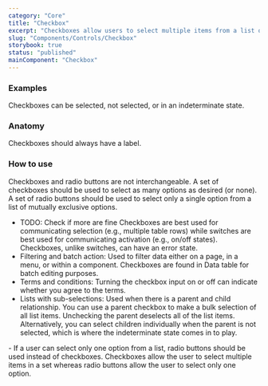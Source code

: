```yaml
---
category: "Core"
title: "Checkbox"
excerpt: "Checkboxes allow users to select multiple items from a list of individual items, or to mark one individual item as selected."
slug: "Components/Controls/Checkbox"
storybook: true
status: "published"
mainComponent: "Checkbox"
---
```


### Examples

Checkboxes can be selected, not selected, or in an indeterminate state.

<FigmaImage url="https://www.figma.com/file/h0OBnVRCmPzMmCpYIYsj8H/Bridge-Documentation?node-id=405%3A1077" />

### Anatomy

<FigmaImage url="https://www.figma.com/file/h0OBnVRCmPzMmCpYIYsj8H/Bridge-Documentation?node-id=405%3A1278" />

Checkboxes should always have a label.

### How to use

Checkboxes and radio buttons are not interchangeable. A set of checkboxes should be used to select as many options as desired (or none). A set of radio buttons should be used to select only a single option from a list of mutually exclusive options.

<DoUse>

- TODO: Check if more are fine Checkboxes are best used for communicating selection (e.g., multiple table rows) while switches are best used for communicating activation (e.g., on/off states). Checkboxes, unlike switches, can have an error state.
- Filtering and batch action: Used to filter data either on a page, in a menu, or within a component. Checkboxes are found in Data table for batch editing purposes.
- Terms and conditions: Turning the checkbox input on or off can indicate whether you agree to the terms.
- Lists with sub-selections: Used when there is a parent and child relationship. You can use a parent checkbox to make a bulk selection of all list items. Unchecking the parent deselects all of the list items. Alternatively, you can select children individually when the parent is not selected, which is where the indeterminate state comes in to play.

</DoUse>

<DoNotUse>
  - If a user can select only one option from a list, radio buttons should be
  used instead of checkboxes. Checkboxes allow the user to select multiple items
  in a set whereas radio buttons allow the user to select only one option.
</DoNotUse>
